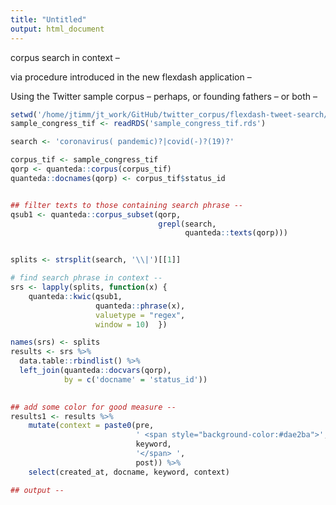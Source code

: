 ```yaml
---
title: "Untitled"
output: html_document
---
```


corpus search in context --

via procedure introduced in the new flexdash application --

Using the Twitter sample corpus -- perhaps, or founding fathers -- or both --


```r
setwd('/home/jtimm/jt_work/GitHub/twitter_corpus/flexdash-tweet-search/')
sample_congress_tif <- readRDS('sample_congress_tif.rds')
```

```r
search <- 'coronavirus( pandemic)?|covid(-)?(19)?'

corpus_tif <- sample_congress_tif 
qorp <- quanteda::corpus(corpus_tif)
quanteda::docnames(qorp) <- corpus_tif$status_id


## filter texts to those containing search phrase -- 
qsub1 <- quanteda::corpus_subset(qorp, 
                                 grepl(search,   
                                       quanteda::texts(qorp)))


splits <- strsplit(search, '\\|')[[1]]

# find search phrase in context -- 
srs <- lapply(splits, function(x) { 
    quanteda::kwic(qsub1, 
                   quanteda::phrase(x), 
                   valuetype = "regex", 
                   window = 10)  })

names(srs) <- splits
results <- srs %>% 
  data.table::rbindlist() %>%
  left_join(quanteda::docvars(qorp), 
            by = c('docname' = 'status_id')) 
  

## add some color for good measure --
results1 <- results %>%
    mutate(context = paste0(pre, 
                            ' <span style="background-color:#dae2ba">',
                            keyword,
                            '</span> ',
                            post)) %>%
    select(created_at, docname, keyword, context)

## output -- 


```

